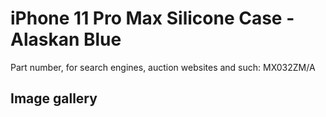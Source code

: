 # iPhone 11 Pro Max Silicone Case - Alaskan Blue

Part number, for search engines, auction websites and such: MX032ZM/A

## Image gallery

<div style={{ width: "768px" }}>
  <GalleryComponent
    images={[
      {
        original: "/everysource/MX032",
        thumbnail: "/everypreview/MX032",
      },
      {
        original: "/everysource/MX032_AV1",
        thumbnail: "/everypreview/MX032_AV1",
      },
      {
        original: "/everysource/MX032_AV2",
        thumbnail: "/everypreview/MX032_AV2",
      },
      {
        original: "/everysource/MX032_AV3",
        thumbnail: "/everypreview/MX032_AV3",
      },
      {
        original: "/everysource/MX032_AV4",
        thumbnail: "/everypreview/MX032_AV4",
      },
      {
        original: "/everysource/MX032_AV5",
        thumbnail: "/everypreview/MX032_AV5",
      }
    ]}
  />
</div>